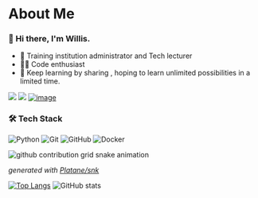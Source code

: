 # About Me
### 👋 Hi there, I'm Willis. 

- 🧑 Training institution administrator and Tech lecturer
- 👨‍💻 Code enthusiast
- 🌱 Keep learning by sharing , hoping to learn unlimited possibilities in a limited time.


[![](https://camo.githubusercontent.com/91cab9ffcecd8dedf1ac004d135874c51ed56485a81e03ca11f04f2259db8edf/68747470733a2f2f64316477713033326b79723033632e636c6f756466726f6e742e6e65742f696d616765732f69726f6e6d616e5f737469636b65722f31322f73656c662e706e673f737469636b6572)](https://ithelp.ithome.com.tw/users/20121130/ironman/3131)
[![](https://camo.githubusercontent.com/1ac25eb00ecfbe198ba75e7f631c3b6bb158cb4acda2d332998a9dbc0b1814d4/68747470733a2f2f64316477713033326b79723033632e636c6f756466726f6e742e6e65742f696d616765732f69726f6e6d616e5f737469636b65722f31332f61692d616e642d646174612e706e673f737469636b6572)](https://ithelp.ithome.com.tw/users/20121130/ironman/4015)
[![image](https://user-images.githubusercontent.com/2055349/195985973-dbf21758-3186-4934-a075-5c7cfb4f41ae.png)](https://ithelp.ithome.com.tw/users/20121130/ironman/5793)

### 🛠 Tech Stack
![Python](https://img.shields.io/badge/-Python-333333?style=flat&logo=python)
![Git](https://img.shields.io/badge/-Git-333333?style=flat-square&logo=git)
![GitHub](https://img.shields.io/badge/-GitHub-333333?style=flat-square&logo=github)
![Docker](https://img.shields.io/badge/-Docker-333333?style=flat&logo=docker)

<!-- [![](https://img.shields.io/badge/Qwikilabs%20Profile-Willis%20Chen-f5cd0e?logo=qwiklabs&style=for-the-badge)](https://google.qwiklabs.com/public_profiles/acf580e0-ab7d-41c0-baa2-5fdab31cec08) -->

![github contribution grid snake animation](https://raw.githubusercontent.com/willismax/willismax/output/github-contribution-grid-snake.svg)


_generated with [Platane/snk](https://github.com/Platane/snk)_


[![Top Langs ](https://github-readme-stats.vercel.app/api/top-langs/?username=willismax)](https://github.com/anuraghazra/github-readme-stats) ![GitHub stats](https://github-readme-stats.vercel.app/api?username=willismax&show_icons=true) 

<!-- **willismax/willismax** is a ✨ _special_ ✨ repository because its `README.md` (this file) appears on your GitHub profile.

Here are some ideas to get you started:

- 🔭 I’m currently working on TW
- 🌱 I’m currently learning DevOps
- 👯 I’m looking to collaborate on Python Project
- 🤔 I’m looking for help with ...
- 💬 Ask me about ...
- 📫 How to reach me: ...
- 😄 Pronouns: ...
- ⚡ Fun fact: ...

-->

